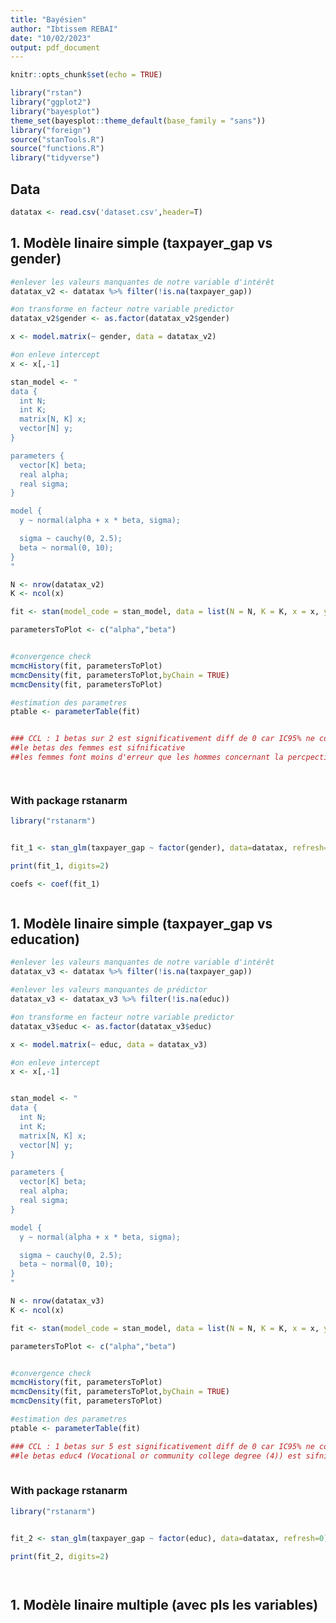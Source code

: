 ---
title: "Bayésien"
author: "Ibtissem REBAI"
date: "10/02/2023"
output: pdf_document
---

```{r setup, include=FALSE}
knitr::opts_chunk$set(echo = TRUE)
```

```{r}
library("rstan")
library("ggplot2")
library("bayesplot")
theme_set(bayesplot::theme_default(base_family = "sans"))
library("foreign")
source("stanTools.R")
source("functions.R")
library("tidyverse")
```

## Data

```{r}
datatax <- read.csv('dataset.csv',header=T)

```


## 1. Modèle linaire simple (taxpayer_gap vs gender)


```{r}
#enlever les valeurs manquantes de notre variable d'intérêt
datatax_v2 <- datatax %>% filter(!is.na(taxpayer_gap))

#on transforme en facteur notre variable predictor
datatax_v2$gender <- as.factor(datatax_v2$gender)

x <- model.matrix(~ gender, data = datatax_v2)

#on enleve intercept
x <- x[,-1]

stan_model <- "
data {
  int N;
  int K;
  matrix[N, K] x;
  vector[N] y;
}

parameters {
  vector[K] beta;
  real alpha;
  real sigma;
}

model {
  y ~ normal(alpha + x * beta, sigma);

  sigma ~ cauchy(0, 2.5); 
  beta ~ normal(0, 10); 
}
"

N <- nrow(datatax_v2)
K <- ncol(x)

fit <- stan(model_code = stan_model, data = list(N = N, K = K, x = x, y = datatax_v2$taxpayer_gap))

parametersToPlot <- c("alpha","beta")


#convergence check
mcmcHistory(fit, parametersToPlot)
mcmcDensity(fit, parametersToPlot,byChain = TRUE)
mcmcDensity(fit, parametersToPlot)

#estimation des parametres
ptable <- parameterTable(fit)


### CCL : 1 betas sur 2 est significativement diff de 0 car IC95% ne contient pas 0
##le betas des femmes est sifnificative
##les femmes font moins d'erreur que les hommes concernant la percpection des taxes         




```

### With package rstanarm

```{r}

library("rstanarm")


fit_1 <- stan_glm(taxpayer_gap ~ factor(gender), data=datatax, refresh=0)

print(fit_1, digits=2)

coefs <- coef(fit_1)



```




## 1. Modèle linaire simple (taxpayer_gap vs education)


```{r}
#enlever les valeurs manquantes de notre variable d'intérêt
datatax_v3 <- datatax %>% filter(!is.na(taxpayer_gap))

#enlever les valeurs manquantes de prédictor
datatax_v3 <- datatax_v3 %>% filter(!is.na(educ))

#on transforme en facteur notre variable predictor
datatax_v3$educ <- as.factor(datatax_v3$educ)

x <- model.matrix(~ educ, data = datatax_v3)

#on enleve intercept
x <- x[,-1]


stan_model <- "
data {
  int N;
  int K;
  matrix[N, K] x;
  vector[N] y;
}

parameters {
  vector[K] beta;
  real alpha;
  real sigma;
}

model {
  y ~ normal(alpha + x * beta, sigma);

  sigma ~ cauchy(0, 2.5); 
  beta ~ normal(0, 10); 
}
"

N <- nrow(datatax_v3)
K <- ncol(x)

fit <- stan(model_code = stan_model, data = list(N = N, K = K, x = x, y = datatax_v3$taxpayer_gap))

parametersToPlot <- c("alpha","beta")


#convergence check
mcmcHistory(fit, parametersToPlot)
mcmcDensity(fit, parametersToPlot,byChain = TRUE)
mcmcDensity(fit, parametersToPlot)

#estimation des parametres
ptable <- parameterTable(fit)

### CCL : 1 betas sur 5 est significativement diff de 0 car IC95% ne contient pas 0
##le betas educ4 (Vocational or community college degree (4)) est sifnificative
         

```

### With package rstanarm

```{r}

library("rstanarm")


fit_2 <- stan_glm(taxpayer_gap ~ factor(educ), data=datatax, refresh=0)

print(fit_2, digits=2)




```
## 1. Modèle linaire multiple (avec pls les variables)

```{r}





```
